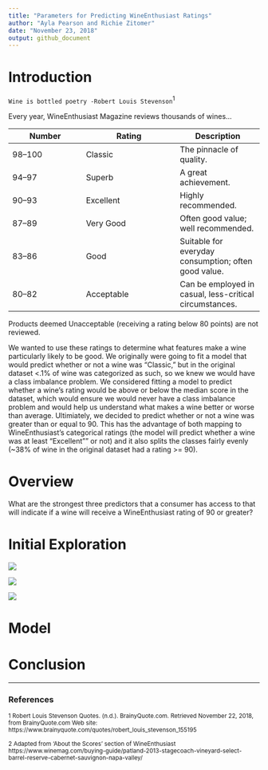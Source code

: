 ```yaml
---
title: "Parameters for Predicting WineEnthusiast Ratings"
author: "Ayla Pearson and Richie Zitomer"
date: "November 23, 2018"
output: github_document
---
```


# Introduction

```Wine is bottled poetry -Robert Louis Stevenson```<sup>1</sup>

Every year, WineEnthusiast Magazine reviews thousands of wines...

| Number | Rating | Description |
|--------|----------|---------|
| 98–100 | Classic | The pinnacle of quality.|
| 94–97 | Superb | A great achievement.|
| 90–93 | Excellent | Highly recommended.|
| 87–89 | Very Good | Often good value; well recommended.|
| 83–86 | Good | Suitable for everyday consumption; often good value.|
| 80–82 | Acceptable | Can be employed in casual, less-critical circumstances.|

Products deemed Unacceptable (receiving a rating below 80 points) are not reviewed.


We wanted to use these ratings to determine what features make a wine particularly likely to be good. We originally were going to fit a model that would predict whether or not a wine was "Classic," but in the original dataset <.1% of wine was categorized as such, so we knew we would have a class imbalance problem. We considered fitting a model to predict whether a wine's rating would be above or below the median score in the dataset, which would ensure we would never have a class imbalance problem and would help us understand what makes a wine better or worse than average. Ultimiately, we decided to predict whether or not a wine was greater than or equal to 90. This has the advantage of both mapping to WineEnthusiast's categorical ratings (the model will predict whether a wine was at least "Excellent"" or not) and it also splits the classes fairly evenly (~38% of wine in the original dataset had a rating >= 90).


# Overview
What are the strongest three predictors that a consumer has access to that will indicate if a wine will receive a WineEnthusiast rating of 90 or greater?


# Initial Exploration

![](viz_countries.png)

![](viz_price_boxplot.png)

![](viz_price_less_than_100_hist.png)


# Model

# Conclusion


---
### References
<sub>1 Robert Louis Stevenson Quotes. (n.d.). BrainyQuote.com. Retrieved November 22, 2018, from BrainyQuote.com Web site: https://www.brainyquote.com/quotes/robert_louis_stevenson_155195</sub>

<sub>2 Adapted from 'About the Scores' section of WineEnthusiast https://www.winemag.com/buying-guide/patland-2013-stagecoach-vineyard-select-barrel-reserve-cabernet-sauvignon-napa-valley/ </sub>